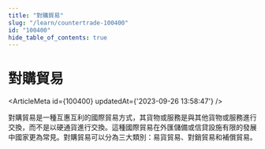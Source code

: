 ```yaml
---
title: "對購貿易"
slug: "/learn/countertrade-100400"
id: "100400"
hide_table_of_contents: true
---
```



# 對購貿易

<ArticleMeta id={100400} updatedAt={'2023-09-26 13:58:47'} />
<div className='border-solid border-b border-t-0 my-4 border-[var(--ifm-color-gray-300)]' />

對購貿易是一種互惠互利的國際貿易方式，其貨物或服務是與其他貨物或服務進行交換，而不是以硬通貨進行交換。這種國際貿易在外匯儲備或信貸設施有限的發展中國家更為常見。對購貿易可以分為三大類別：易貨貿易、對銷貿易和補償貿易。
